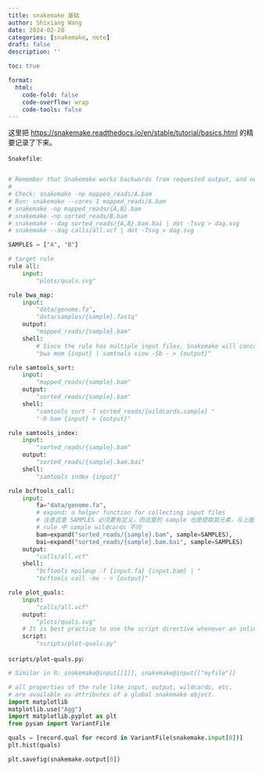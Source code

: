 ```yaml
---
title: snakemake 基础
author: Shixiang Wang
date: 2024-02-28
categories: [snakemake, note]
draft: false
description: ''

toc: true

format:
  html:
    code-fold: false
    code-overflow: wrap
    code-tools: false
---
```


这里把 <https://snakemake.readthedocs.io/en/stable/tutorial/basics.html> 的精要记录了下来。

`Snakefile`:

```python

# Remember that Snakemake works backwards from requested output, and not from available input.
#
# Check: snakemake -np mapped_reads/A.bam
# Run: snakemake --cores 1 mapped_reads/A.bam
# snakemake -np mapped_reads/{A,B}.bam
# snakemake -np sorted_reads/B.bam
# snakemake --dag sorted_reads/{A,B}.bam.bai | dot -Tsvg > dag.svg
# snakemake --dag calls/all.vcf | dot -Tsvg > dag.svg

SAMPLES = ["A", "B"]

# target rule
rule all:
    input:
        "plots/quals.svg"

rule bwa_map:
    input:
        "data/genome.fa",
        "data/samples/{sample}.fastq"
    output:
        "mapped_reads/{sample}.bam"
    shell:
        # Since the rule has multiple input files, Snakemake will concatenate them, separated by a whitespace
        "bwa mem {input} | samtools view -Sb - > {output}"

rule samtools_sort:
    input:
        "mapped_reads/{sample}.bam"
    output:
        "sorted_reads/{sample}.bam"
    shell:
        "samtools sort -T sorted_reads/{wildcards.sample} "
        "-O bam {input} > {output}"

rule samtools_index:
    input:
        "sorted_reads/{sample}.bam"
    output:
        "sorted_reads/{sample}.bam.bai"
    shell:
        "samtools index {input}"

rule bcftools_call:
    input:
        fa="data/genome.fa",
        # expand: a helper function for collecting input files
        # 注意这里 SAMPLES 必须要有定义，而这里的 sample 也是提取其元素，与上面
        # rule 中 sample wildcards 不同
        bam=expand("sorted_reads/{sample}.bam", sample=SAMPLES),
        bai=expand("sorted_reads/{sample}.bam.bai", sample=SAMPLES)
    output:
        "calls/all.vcf"
    shell:
        "bcftools mpileup -f {input.fa} {input.bam} | "
        "bcftools call -mv - > {output}"

rule plot_quals:
    input:
        "calls/all.vcf"
    output:
        "plots/quals.svg"
    # It is best practice to use the script directive whenever an inline code block would have more than a few lines of code
    script:
        "scripts/plot-quals.py"

```

`scripts/plot-quals.py`:

```python
# Similar in R: snakemake@input[[1]], snakemake@input[["myfile"]]

# all properties of the rule like input, output, wildcards, etc.
# are available as attributes of a global snakemake object.
import matplotlib
matplotlib.use("Agg")
import matplotlib.pyplot as plt
from pysam import VariantFile

quals = [record.qual for record in VariantFile(snakemake.input[0])]
plt.hist(quals)

plt.savefig(snakemake.output[0])
```
